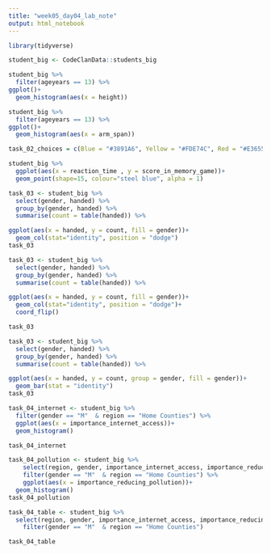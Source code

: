 ```yaml
---
title: "week05_day04_lab_note"
output: html_notebook
---
```


```r
library(tidyverse)
```

```r
student_big <- CodeClanData::students_big
```

```r
student_big %>% 
  filter(ageyears == 13) %>% 
ggplot()+
  geom_histogram(aes(x = height))

student_big %>% 
  filter(ageyears == 13) %>% 
ggplot()+
  geom_histogram(aes(x = arm_span))
```

```r
task_02_choices = c(Blue = "#3891A6", Yellow = "#FDE74C", Red = "#E3655B")

student_big %>% 
  ggplot(aes(x = reaction_time , y = score_in_memory_game))+
  geom_point(shape=15, colour="steel blue", alpha = 1)
```

```r
task_03 <- student_big %>%
  select(gender, handed) %>% 
  group_by(gender, handed) %>% 
  summarise(count = table(handed)) %>% 

ggplot(aes(x = handed, y = count, fill = gender))+
  geom_col(stat="identity", position = "dodge")
task_03
```

```r
task_03 <- student_big %>%
  select(gender, handed) %>% 
  group_by(gender, handed) %>% 
  summarise(count = table(handed)) %>% 

ggplot(aes(x = handed, y = count, fill = gender))+
  geom_col(stat="identity", position = "dodge")+
  coord_flip()

task_03
```

```r
task_03 <- student_big %>%
  select(gender, handed) %>% 
  group_by(gender, handed) %>% 
  summarise(count = table(handed)) %>% 

ggplot(aes(x = handed, y = count, group = gender, fill = gender))+
  geom_bar(stat = "identity")
task_03

```
```r
task_04_internet <- student_big %>% 
  filter(gender == "M"  & region == "Home Counties") %>% 
  ggplot(aes(x = importance_internet_access))+
  geom_histogram()

task_04_internet
```


```r
task_04_pollution <- student_big %>% 
    select(region, gender, importance_internet_access, importance_reducing_pollution)
    filter(gender == "M"  & region == "Home Counties") %>% 
    ggplot(aes(x = importance_reducing_pollution))+
  geom_histogram()
task_04_pollution
```

```r
task_04_table <- student_big %>% 
  select(region, gender, importance_internet_access, importance_reducing_pollution) %>% 
    filter(gender == "M"  & region == "Home Counties")

task_04_table
```

